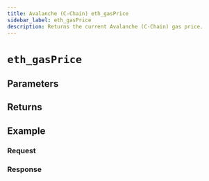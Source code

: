 ```yaml
---
title: Avalanche (C-Chain) eth_gasPrice
sidebar_label: eth_gasPrice
description: Returns the current Avalanche (C-Chain) gas price.
---
```




# `eth_gasPrice`

<Description />

## Parameters


<Params />

## Returns


<Returns />

## Example


<Example />

### Request


<Request />

### Response


<Response />
